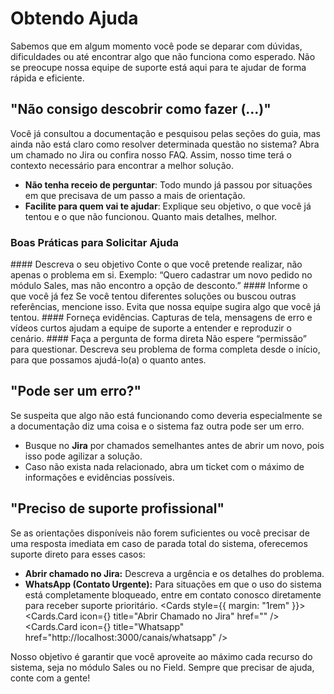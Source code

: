 

# Obtendo Ajuda
 Sabemos que em algum momento você pode se deparar com dúvidas, dificuldades ou até encontrar algo que não funciona como esperado. Não se preocupe  nossa equipe de suporte está aqui para te ajudar de forma rápida e eficiente.

 ## "Não consigo descobrir como fazer (…)"

 Você já consultou a documentação e pesquisou pelas seções do guia, mas ainda não está claro como resolver determinada questão no sistema? Abra um chamado no Jira ou confira nosso FAQ. Assim, nosso time terá o contexto necessário para encontrar a melhor solução.

 * **Não tenha receio de perguntar**: Todo mundo já passou por situações em que precisava de um passo a mais de orientação.
 * **Facilite para quem vai te ajudar**: Explique seu objetivo, o que você já tentou e o que não funcionou. Quanto mais detalhes, melhor.

 ### Boas Práticas para Solicitar Ajuda
<Steps>
 #### Descreva o seu objetivo
 Conte o que você pretende realizar, não apenas o problema em si. Exemplo: “Quero cadastrar um novo pedido no módulo Sales, mas não encontro a opção de desconto.”
 #### Informe o que você já fez
 Se você tentou diferentes soluções ou buscou outras referências, mencione isso. Evita que nossa equipe sugira algo que você já tentou.
 #### Forneça evidências.
 Capturas de tela, mensagens de erro e vídeos curtos ajudam a equipe de suporte a entender e reproduzir o cenário.
 #### Faça a pergunta de forma direta
 Não espere “permissão” para questionar. Descreva seu problema de forma completa desde o início, para que possamos ajudá-lo(a) o quanto antes.
</Steps>

## "Pode ser um erro?"
Se suspeita que algo não está funcionando como deveria  especialmente se a documentação diz uma coisa e o sistema faz outra pode ser um erro.
* Busque no **Jira** por chamados semelhantes antes de abrir um novo, pois isso pode agilizar a solução.
* Caso não exista nada relacionado, abra um ticket com o máximo de informações e evidências possíveis.

## "Preciso de suporte profissional"
Se as orientações disponíveis não forem suficientes ou você precisar de   uma resposta imediata em caso de parada total do sistema, oferecemos suporte direto para esses casos:
* **Abrir chamado no Jira:** Descreva a urgência e os detalhes do problema.
* **WhatsApp (Contato Urgente):** Para situações em que o uso do sistema está completamente bloqueado, entre em contato conosco diretamente para receber suporte prioritário.
<Cards style={{ margin: "1rem" }}>
  <Cards.Card
    icon={<FaJira />}
    title="Abrir Chamado no Jira"
    href=""
  />
  <Cards.Card
    icon={<FaWhatsapp />}
    title="Whatsapp"
    href="http://localhost:3000/canais/whatsapp"
  />
</Cards>


<Callout type="info" emoji="ℹ️">
Nosso objetivo é garantir que você aproveite ao máximo cada recurso do sistema, seja no módulo Sales ou no Field. Sempre que precisar de ajuda, conte com a gente!
</Callout>